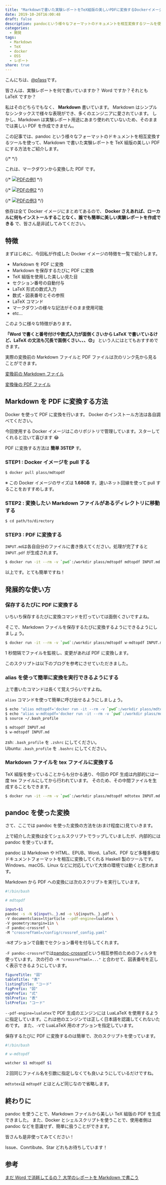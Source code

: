 ```yaml
---
title: "Markdownで書いた実験レポートをTeX組版の美しいPDFに変換するDockerイメージを作った"
date: 2019-10-26T16:00:48
draft: false
description: pandocという様々なフォーマットのドキュメントを相互変換するツールを使って、Markdownで書いた実験レポートをTeX組版の美しいPDFにする方法をご紹介します。数式や図表番号、LaTeXコマンドにも対応しています。Dockerさえあれば、ローカルに何もインストールすることなく、誰でも簡単に美しい実験レポートを作成できます。
categories:
  - 開発
tags:
  - Markdown
  - TeX
  - docker
  - OSS
  - レポート
share: true
---
```



こんにちは、[@p1ass](https://twitter.com/p1ass)です。

皆さんは、実験レポートを何で書いていますか？
Word ですか？それとも LaTeX ですか？

私はそのどちらでもなく、 **Markdown** 書いています。
Markdown はシンプルなシンタックスで様々な表現ができ、多くのエンジニアに愛されています。
しかし、Markdown は実験レポート用途にあまり使われていないため、そのままでは美しい PDF を作成できません。

この記事では、pandoc という様々なフォーマットのドキュメントを相互変換するツールを使って、Markdown で書いた実験レポートを TeX 組版の美しい PDF にする方法をご紹介します。

{/* <!--more--> */}

これは、マークダウンから変換した PDF です。

{/* <a href="example-1.jpg" target="_blank" rel="noopener noreferrer"><img src="example-1.jpg" alt="PDFの例1" ></a> */}

{/* <a href="example-2.jpg" target="_blank" rel="noopener noreferrer"><img src="example-2.jpg" alt="PDFの例2" ></a> */}

{/* <a href="example-3.jpg" target="_blank" rel="noopener noreferrer"><img src="example-3.jpg" alt="PDFの例3" ></a> */}

依存は全て Docker イメージにまとめてあるので、 **Docker さえあれば、ローカルに何もインストールすることなく、誰でも簡単に美しい実験レポートを作成できる** で、皆さん是非試してみてください。

## 特徴

まずはじめに、今回私が作成した Docker イメージの特徴を一覧で紹介します。

- Markdown を PDF に変換
- Markdown を保存するたびに PDF に変換
- TeX 組版を使用した美しい見た目
- セクション番号の自動付与
- LaTeX 形式の数式入力
- 数式・図表番号とその参照
- LaTeX コマンド
- マークダウンの様々な記法がそのまま使用可能
- etc...

このように様々な特徴があります。

**「Word で書くと番号付けや数式入力が面倒くさいから LaTeX で書いているけど、LaTeX の文法も冗長で面倒くさい、、、😔」**
という人にはとてもおすすめできます。

実際の変換前の Markdown ファイルと PDF ファイルは次のリンク先から見ることができます。

[変換前の Markdown ファイル](https://github.com/p1ass/mdtopdf/blob/master/examples/example.md)

[変換後の PDF ファイル](https://github.com/p1ass/mdtopdf/blob/master/examples/example.pdf)

## Markdown を PDF に変換する方法

Docker を使って PDF に変換を行います。
Docker のインストール方法は各自調べてください。

今回使用する Docker イメージはこのリポジトリで管理しています。スターしてくれると泣いて喜びます 😂

<ExLinkCard url="https://github.com/p1ass/mdtopdf" />

PDF に変換する方法は **簡単 3STEP** す。

### STEP1 : Docker イメージを pull する

```bash
$ docker pull plass/mdtopdf
```

※ この Docker イメージのサイズは **1.68GB** す。速いネット回線を使って pull することをおすすめします。

### STEP2 : 変換したい Markdown ファイルがあるディレクトリに移動する

```bash
$ cd path/to/directory
```

### STEP3 : PDF に変換する

`INPUT.md`は各自自分のファイルに書き換えてください。処理が完了すると `INPUT.pdf` が生成されます。

```bash
$ docker run -it --rm -v `pwd`:/workdir plass/mdtopdf mdtopdf INPUT.md
```

以上です。とても簡単ですね！

## 発展的な使い方

### 保存するたびに PDF に変換する

いちいち保存するたびに変換コマンドを打っていては面倒くさいですよね。

そこで、Markdown ファイルを保存するたびに変換するようにできるようにしましょう。

```bash
$ docker run -it --rm -v `pwd`:/workdir plass/mdtopdf w-mdtopdf INPUT.md
```

1 秒間隔でファイルを監視し、変更があれば PDF に変換します。

このスクリプトは以下のブログを参考にさせていただきました。

<ExLinkCard url="http://mizti.hatenablog.com/entry/2013/01/27/204343" />

### alias を使って簡単に変換を実行できるようにする

上で書いたコマンドは長くて覚えづらいですよね。

`alias` コマンドを使って簡単に呼び出せるようにしましょう。

```bash
$ echo "alias mdtopdf='docker run -it --rm -v `pwd`:/workdir plass/mdtopdf mdtopdf'" >> ~/.bash_profile
$ echo "alias w-mdtopdf='docker run -it --rm -v `pwd`:/workdir plass/mdtopdf w-mdtopdf'" >> ~/.bash_profile
$ source ~/.bash_profile

$ mdtopdf INPUT.md
$ w-mdtopdf INPUT.md
```

zsh: `.bash_profile` を `.zshrc` にしてください。  
Ubuntu: `.bash_profile` を `.bashrc` にしてください。

### Markdown ファイルを tex ファイルに変換する

TeX 組版を使っていることからも分かる通り、今回の PDF 生成は内部的には一度 tex ファイルにしてから行われています。
そのため、その中間ファイルを生成することもできます。

```bash
$ docker run -it --rm -v `pwd`:/workdir plass/mdtopdf mdtotex INPUT.md
```

## pandoc を使った変換

さて、ここでは pandoc を使った変換の方法を(おまけ程度に)見ていきます。

上で紹介した変換は全てシェルスクリプトでラップしていましたが、内部的には pandoc を使っています。

<ExLinkCard url="https://pandoc.org/" />

pandoc は Markdown や HTML、EPUB、Word、LaTeX、PDF など多種多様なドキュメントフォーマットを相互に変換してくれる Haskell 製のツールです。
Windows、macOS、Linux などに対応していて大体の環境では動くと思われます。

Markdown から PDF への変換には次のスクリプトを実行しています。

```bash
#!/bin/bash

# mdtopdf

input=$1
pandoc -s -N ${input%._}.md -o \${input%._}.pdf \
-V documentclass=ltjarticle --pdf-engine=lualatex \
-V geometry:margin=1in \
-F pandoc-crossref \
-M "crossrefYaml=/config/crossref_config.yaml"
```

`-N`オプションで自動でセクション番号を付与してくれます。

`-F pandoc-crossref`では[pandoc-crossref](https://github.com/lierdakil/pandoc-crossref)という相互参照のためのフィルタを使っています。
次の行の `-M "crossrefYaml=..."` と合わせて、図表番号を正しく表示できるようにしています。

```yaml
figureTitle: "図"
tableTitle: "表"
listingTitle: "コード"
figPrefix: "図"
eqnPrefix: "式"
tblPrefix: "表"
lstPrefix: "コード"
```

<ExLinkCard url="https://github.com/lierdakil/pandoc-crossref" />

`--pdf-engine=lualatex`で PDF 生成のエンジンには LuaLaTeX を使用するように指定しています。これは他のエンジンでは正しく日本語を認識してくれないためです。
また、`-V`で LuaLaTeX 用のオプションを指定しています。

保存するたびに PDF に変換するのは簡単で、次のスクリプトを使っています。

```bash
#!/bin/bash

# w-mdtopdf

watcher $1 mdtopdf $1
```

２回同じファイル名を引数に指定しなくても良いようにしているだけですね。

`mdtotex`は `mdtopdf` とほとんど同じなので省略します。

## 終わりに

pandoc を使うことで、Markdown ファイルから美しい TeX 組版の PDF を生成できました。
また、Docker とシェルスクリプトを使うことで、使用者側は pandoc などを意識せず、簡単に扱うことができます。

皆さんも是非使ってみてください！

Issue、Conrtibute、Star どれもお待ちしています！

<ExLinkCard url="https://github.com/p1ass/mdtopdf" />

## 参考

[まだ Word で消耗してるの？ 大学のレポートを Markdown で書こう](https://qiita.com/Kumassy/items/5b6ae6b99df08fb434d9)
